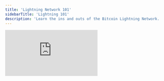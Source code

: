 ```yaml
---
title: 'Lightning Network 101'
sidebarTitle: 'Lightning 101'
description: 'Learn the ins and outs of the Bitcoin Lightning Network.'
---
```


<iframe
  src="https://www.youtube.com/embed/V6ac2qUMbGY"
  title="Lightning Network 101"
  frameBorder="0"
  allow="accelerometer; fullscreen; autoplay; clipboard-write; encrypted-media; gyroscope; picture-in-picture"
  allowfullscreen
  className="w-full aspect-video rounded-lg"
></iframe>
